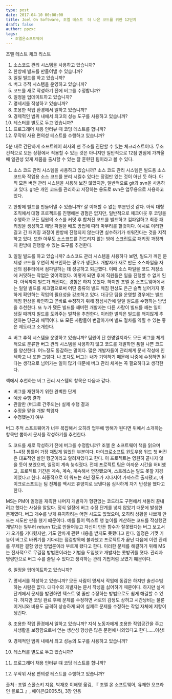 ```yaml
---
type: post
date: 2017-04-10 00:00:00
title: Joel On Software, 조엘 테스트  더 나은 코드를 위한 12단계
draft: false
author: ppzxc
tags:
  - 조엘온소프트웨어
---
```


조엘 테스트 체크 리스트

1. 소스코드 관리 시스템을 사용하고 있습니까?
2. 한방에 빌드를 만들어낼 수 있습니까?
3. 일일 빌드를 하고 있습니까?
4. 버그 추적 시스템을 운영하고 있습니까?
5. 코드를 새로 작성하기 전에 버그를 수정합니까?
6. 일정을 업데이트하고 있습니까?
7. 명세서를 작성하고 있습니까?
8. 조용한 작업 환경에서 일하고 있습니까?
9. 경제적인 범위 내에서 최고의 성능 도구를 사용하고 있습니까?
10. 테스터를 별도로 두고 있습니까?
11. 프로그래머 채용 인터뷰 때 코딩 테스트를 합니까?
12. 무작위 사용 편의성 테스트를 수행하고 있습니까?

5분 내로 간단하게 소프트웨어 회사의 현 주소를 진단할 수 있는 체크리스트이다.
무조건적으로 모든 상황에서 적용할 수 있는 것은 아니지만 일반적으로 12점 만점에 가까울때 일관성 있게 제품을 출시할 수 있는 잘 훈련된 팀이라고 볼 수 있다.

1. 소스 코드 관리 시스템을 사용하고 있습니까?
   소스 코드 관리 시스템은 빌드용 소스 코드와 작업용 소스 코드를 분리 시킬수 있다는 장점만 있는 것이 아닌 듯 하다. 아직 모든 버전 관리 시스템을 사용해 보진 않았지만, 일반적으로 git과 svn을 사용하고 있다. git은 개인 코드를 관리하고 저장하는 용도로 svn은 업무용으로 사용하고 있다.

2. 한방에 빌드를 만들어낼 수 있습니까?
   잘 이해할 수 없는 부분인것 같다. 아직 대형 조직에서 대형 프로젝트를 진행해본 경험은 없지만, 일반적으로 체크아웃 후 코딩을 수행하고 모든 팀원의 소스를 커밋 후 합쳐진 코드를 빌드하고 컴파일하고 최종 패키징을 생성하고 해당 파일을 배포 방법에 따라 마무리를 할것이다. 예시로 이러한 길고 긴 패키징 과정이 한방에 진행되지 않는다면 실수하기가 쉬워진다는 것을 지적하고 있다. 또한 아무도 소스코드를 건드리지 않는 밤에 스크립트로 패키징 과정까지 한방에 진행할 수 있는 도구를 추천한다.

3. 일일 빌드를 하고 있습니까?
   소스코드 관리 시스템을 사용하다 보면, 빌드가 깨진 문제성 코드를 우연히 체크인하는 경우가 생긴다. 개발자가 새로 만든 소스파일을 자신의 컴퓨터에서 컴파일하는 데 성공하고 퇴근했다. 이때 소스 파일을 코드 저장소에 커밋하는 작업은 잊어먹었다. 이렇게 되면 후에 직원들은 일을 진행할 수 없게 된다.
   아직까지 빌드가 깨진다는 경험은 하지 못했다. 하지만 조엘 온 소프트웨어에서는 일일 빌드를 체크함으로써 어떤 종류의 빌드 깨짐 현상도 은근 슬쩍 넘어가지 못하게 확인하는 작업의 필요성을 강조하고 있다. 대규모 팀을 운영할 경우에는 빌드 깨짐 현상을 확인하고 곧바로 수정하기 위해 점심시간에 일일 빌드를 수행하는 방법을 추천한다. 또 누가 됐든 빌드를 깨버린 개발자는 다른 사람이 빌드를 깨는 일이 생길 때까지 빌드를 도와주는 벌칙을 추천한다. 이러한 벌칙은 빌드를 깨지않게 추천하는 당근과 채찍이다. 또 모든 사람들이 번갈아가며 빌드 절차를 익힐 수 있는 좋은 제도라고 소개한다.

4. 버그 추적 시스템을 운영하고 있습니까?
   팀원이 단 한명일지라도 모든 버그를 체계적으로 분류한 버그 관리 시스템을 사용하지 않고 코드를 개발하면 품질 나쁜 코드를 양산한다. 어느정도 동감하는 말이다. 많은 개발자들이 관리체계 문서 작성에 인색하고 나 또한 그렇다. 나 조차도 버그는 내가 기억하기 때문에 나중에 수정하면 된다는 생각으로 넘어가는 일이 많기 때문에 버그 관리 체계는 꼭 필요하다고 생각한다.

책에서 추천하는 버그 관리 시스템의 항목은 다음과 같다.

- 버그를 재현하기 위한 완벽한 단계
- 예상 수행 결과
- 관찰한 (버그로 간주되는) 실제 수행 결과
- 수정을 맡을 개발 책임자
- 수정했는지 여부

버그 추적 소프트웨어가 너무 복잡해서 오히려 업무에 방해가 된다면 위에서 소개하는 항목만 뽑아서 문서를 작성하기를 추천한다.

5. 코드를 새로 작성하기 전에 버그를 수정합니까?
   조엘 온 소프트웨어 책을 읽으며 1~4장 통틀어 가장 재밌게 읽었던 부분이다. 마이크로소프트 윈도우용 워드 첫 버전은 대표적인 살인 행군이라고 알려져있다고 한다. 이 프로젝트는 영원히 끝나지 않을 듯이 보였으며, 일정이 계속 늦춰졌다. 전체 프로젝트 팀은 아까운 시간을 허비했고, 프로젝트 기간은 계속, 계속, 계속해서 연장됐으며, 스트레스는 말도 못할 지경이었다고 한다. 최종적으로 이 워드는 4년 정도가 지나서야 가까스로 출시됐고, 마이크로소프트는 팀 전체를 멕시코 휴양지로 보낸다음 심각하게 자기 반성을 했다고 한다.

MS는 PM이 일정을 재촉한 나머지 개발자가 형편없는 코드라도 구현해서 서둘러 끝내려고 했다는 사실을 알았다. 정식 일정에 버그 수정 단계를 넣지 않았기 때문에 발생한 문제였다. 버그 개수를 낮게 유지하려는 어떤 시도도 없었으며, 오히려 상황을 나쁘게 만드는 시도만 판을 쳤기 떄문이다. 예를 들어 텍스트 행 높이를 계산하는 코드를 작성했던 개발자는 일부러 return 12;로 만들어놓고 자신이 만든 함수가 잘못됐다는 버그 보고서가 오기를 기다렸지만, 기도 안차게 관련 내용을 받지도 못했다고 한다. 일정은 기껏 기능이 버그로 바뀌기를 기다리는 점검항목에 불과했고 프로젝트가 끝난 다음에 이런 관례를 무제한 결함 양산 방법론이라 부르게 됐다고 한다. 이러한 문제를 해결하기 위해 MS는 전사적으로 무결점 방법론이라는 기법을 도입했고 개발자는 콧방귀를 꼇다. 관리자 명령만으로 버그 수를 줄일 수 있다고 생각하는 관리 기법처럼 보였기 떄문이다.

6. 일정을 업데이트하고 있습니까?
7. 명세서를 작성하고 있습니까?
   모든 사람이 명세서 작업에 동감은 하지만 솔선수범 하는 사람은 없다. 대다수의 개발자는 문서 작성을 싫어하기 때문이다. 하지만 설계단계에서 문제를 발견하면 텍스트 몇 줄만 수정하는 방법으로도 쉽게 해결할 수 있다. 하지만 코딩 완료 후에 문제를 수정하면 서로의 감정도 상허고 시간낭비는 물론이거니와 비용도 급격히 상승하게 되어 실제로 문제를 수정하는 작업 자체에 저항이 생긴다.

8. 조용한 작업 환경에서 일하고 있습니까?
   지식 노동자에게 조용한 작업공간을 주고 사생활을 보장함으로써 얻는 생산성 향상은 많은 문헌에 나와있다고 한다......이상!

9. 경제적인 범위 내에서 최고 성능의 도구를 사용하고 있습니까?
10. 테스터를 별도로 두고 있습니까?
11. 프로그래머 채용 인터뷰 떄 코딩 테스트를 합니까?
12. 무작위 사용 편의성 테스트를 수행하고 있습니까?

출처 : 조엘 스폴스키 지음, 박재호 이해영 옮김, 『 조엘 온 소프트웨어, 유쾌한 오프라인 블로그 』, 에이콘(2005.5), 3장 인용

